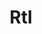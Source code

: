 ---
title: Rtl
description: Rtl
keywords: rtl, right to left, arabic, hebrew, persian, urdu, farsi
---